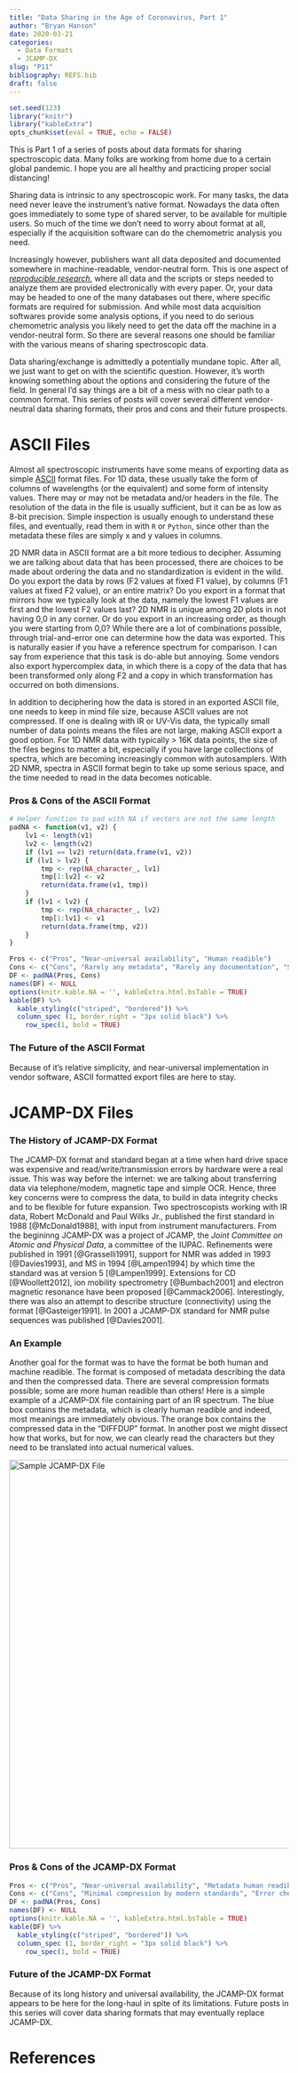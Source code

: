 ```yaml
---
title: "Data Sharing in the Age of Coronavirus, Part 1"
author: "Bryan Hanson"
date: 2020-03-21
categories:
  - Data Formats
  - JCAMP-DX
slug: "P11"
bibliography: REFS.bib
draft: false
---
```


```r
set.seed(123)
library("knitr")
library("kableExtra")
opts_chunk$set(eval = TRUE, echo = FALSE)
```

This is Part 1 of a series of posts about data formats for sharing spectroscopic data.  Many folks are working from home due to a certain global pandemic.  I hope you are all healthy and practicing proper social distancing!

Sharing data is intrinsic to any spectroscopic work.  For many tasks, the data need never leave the instrument's native format.  Nowadays the data often goes immediately to some type of shared server, to be available for multiple users.  So much of the time we don't need to worry about format at all, especially if the acquisition software can do the chemometric analysis you need.

Increasingly however, publishers want all data deposited and documented somewhere in machine-readable, vendor-neutral form.  This is one aspect of [*reproducible research*](https://en.wikipedia.org/wiki/Reproducibility#Reproducible_research), where all data and the scripts or steps needed to analyze them are provided electronically with every paper.  Or, your data may be headed to one of the many databases out there, where specific formats are required for submission.  And while most data acquisition softwares provide some analysis options, if you need to do serious chemometric analysis you likely need to get the data off the machine in a vendor-neutral form. So there are several reasons one should be familiar with the various means of sharing spectroscopic data.

Data sharing/exchange is admittedly a potentially mundane topic.  After all, we just want to get on with the scientific question.  However, it's worth knowing something about the options and considering the future of the field. In general I'd say things are a bit of a mess with no clear path to a common format. This series of posts will cover several different vendor-neutral data sharing formats, their pros and cons and their future prospects.

# ASCII Files

Almost all spectroscopic instruments have some means of exporting data as simple [ASCII](https://en.wikipedia.org/wiki/ASCII) format files.  For 1D data, these usually take the form of columns of wavelengths (or the equivalent) and some form of intensity values.  There may or may not be metadata and/or headers in the file.  The resolution of the data in the file is usually sufficient, but it can be as low as 8-bit precision. Simple inspection is usually enough to understand these files, and eventually, read them in with `R` or `Python`, since other than the metadata these files are simply x and y values in columns.

2D NMR data in ASCII format are a bit more tedious to decipher.  Assuming we are talking about data that has been processed, there are choices to be made about ordering the data and no standardization is evident in the wild.  Do you export the data by rows (F2 values at fixed F1 value), by columns (F1 values at fixed F2 value), or an entire matrix?  Do you export in a format that mirrors how we typically look at the data, namely the lowest F1 values are first and the lowest F2 values last?  2D NMR is unique among 2D plots in not having 0,0 in any corner.  Or do you export in an increasing order, as though you were starting from 0,0?  While there are a lot of combinations possible, through trial-and-error one can determine how the data was exported.  This is naturally easier if you have a reference spectrum for comparison.  I can say from experience that this task is do-able but annoying.  Some vendors also export hypercomplex data, in which there is a copy of the data that has been transformed only along F2 and a copy in which transformation has occurred on both dimensions.

In addition to deciphering how the data is stored in an exported ASCII file, one needs to keep in mind file size, because ASCII values are not compressed. If one is dealing with IR or UV-Vis data, the typically small number of data points means the files are not large, making ASCII export a good option.  For 1D NMR data with typically > 16K data points, the size of the files begins to matter a bit, especially if you have large collections of spectra, which are becoming increasingly common with autosamplers. With 2D NMR, spectra in ASCII format begin to take up some serious space, and the time needed to read in the data becomes noticable.

### Pros & Cons of the ASCII Format

```r
# Helper function to pad with NA if vectors are not the same length
padNA <- function(v1, v2) {
	lv1 <- length(v1)
	lv2 <- length(v2)
	if (lv1 == lv2) return(data.frame(v1, v2))
	if (lv1 > lv2) {
		tmp <- rep(NA_character_, lv1)
		tmp[1:lv2] <- v2
		return(data.frame(v1, tmp))
	}
	if (lv1 < lv2) {
		tmp <- rep(NA_character_, lv2)
		tmp[1:lv1] <- v1
		return(data.frame(tmp, v2))
	}
}
```

```r
Pros <- c("Pros", "Near-universal availability", "Human readible")
Cons <- c("Cons", "Rarely any metadata", "Rarely any documentation", "Slow to parse for large data sets", "For 2D NMR, internal order must be deciphered")
DF <- padNA(Pros, Cons)
names(DF) <- NULL
options(knitr.kable.NA = '', kableExtra.html.bsTable = TRUE)
kable(DF) %>%
  kable_styling(c("striped", "bordered")) %>%
  column_spec (1, border_right = "3px solid black") %>%
	row_spec(1, bold = TRUE)
```

### The Future of the ASCII Format

Because of it's relative simplicity, and near-universal implementation in vendor software, ASCII formatted export files are here to stay.

# JCAMP-DX Files

### The History of JCAMP-DX Format

The JCAMP-DX format and standard began at a time when hard drive space was expensive and read/write/transmission errors by hardware were a real issue.  This was way before the internet: we are talking about transferring data via telephone/modem, magnetic tape and simple OCR.   Hence, three key concerns were to compress the data, to build in data integrity checks and to be flexible for future expansion.  Two spectroscopists working with IR data, Robert McDonald and Paul Wilks Jr., published the first standard in 1988 [@McDonald1988], with input from instrument manufacturers.  From the begininng JCAMP-DX was a project of JCAMP, the *Joint Committee on Atomic and Physical Data*, a committee of the IUPAC.  Refinements were published in 1991 [@Grasselli1991], support for NMR was added in 1993 [@Davies1993], and MS in 1994 [@Lampen1994] by which time the standard was at version 5 [@Lampen1999]. Extensions for CD [@Woollett2012], ion mobility spectrometry [@Bumbach2001] and electron magnetic resonance have been proposed [@Cammack2006].  Interestingly, there was also an attempt to describe structure (connectivity) using the format [@Gasteiger1991].  In 2001 a JCAMP-DX standard for NMR pulse sequences was published [@Davies2001].


### An Example

Another goal for the format was to have the format be both human and machine readible.  The format is composed of metadata describing the data and then the compressed data.  There are several compression formats possible; some are more human readible than others! Here is a simple example of a JCAMP-DX file containing part of an IR spectrum. The blue box contains the metadata, which is clearly human readible and indeed, most meanings are immediately obvious.  The orange box contains the compressed data in the "DIFFDUP" format.  In another post we might dissect how that works, but for now, we can clearly read the characters but they need to be translated into actual numerical values.

<img src="/images/P11_Sample_DX.png" alt="Sample JCAMP-DX File" style="width:700px;"/>

### Pros & Cons of the JCAMP-DX Format

```r
Pros <- c("Pros", "Near-universal availability", "Metadata human readible", "Compression formats can be manually detangled for checking")
Cons <- c("Cons", "Minimal compression by modern standards", "Error checking makes parsing slow", "Error checking probably no longer needed", "Vendors do not always follow the standard exactly")
DF <- padNA(Pros, Cons)
names(DF) <- NULL
options(knitr.kable.NA = '', kableExtra.html.bsTable = TRUE)
kable(DF) %>%
  kable_styling(c("striped", "bordered")) %>%
  column_spec (1, border_right = "3px solid black") %>%
	row_spec(1, bold = TRUE)
```

### Future of the JCAMP-DX Format

Because of its long history and universal availability, the JCAMP-DX format appears to be here for the long-haul in spite of its limitations.  Future posts in this series will cover data sharing formats that may eventually replace JCAMP-DX.

# References
